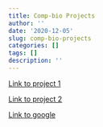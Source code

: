 ```yaml
---
title: Comp-bio Projects
author: ''
date: '2020-12-05'
slug: comp-bio-projects
categories: []
tags: []
description: ''
---
```

[Link to project 1](/project/project1/)

[Link to project 2](/project/project2/)

[Link to google](https://www.google.com)